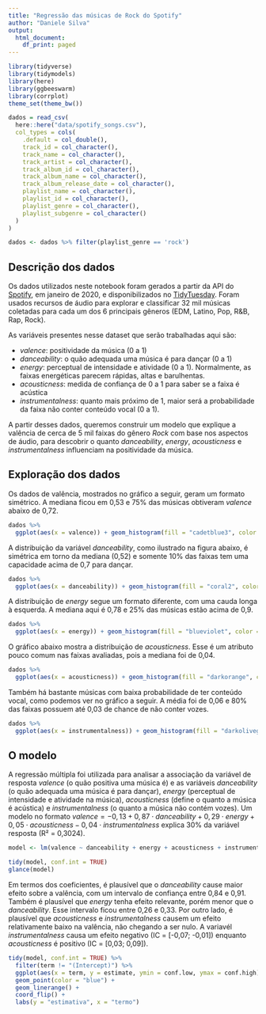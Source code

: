 ```yaml
---
title: "Regressão das músicas de Rock do Spotify"
author: "Daniele Silva"
output:
  html_document:
    df_print: paged
---
```


```r
library(tidyverse)
library(tidymodels)
library(here)
library(ggbeeswarm)
library(corrplot)
theme_set(theme_bw())
```

```r
dados = read_csv(
  here::here("data/spotify_songs.csv"),
  col_types = cols(
    .default = col_double(),
    track_id = col_character(),
    track_name = col_character(),
    track_artist = col_character(),
    track_album_id = col_character(),
    track_album_name = col_character(),
    track_album_release_date = col_character(),
    playlist_name = col_character(),
    playlist_id = col_character(),
    playlist_genre = col_character(),
    playlist_subgenre = col_character()
  )
)

dados <- dados %>% filter(playlist_genre == 'rock')

```

## Descrição dos dados

Os dados utilizados neste notebook foram gerados a partir da API do [Spotify](https://www.spotify.com), em janeiro de 2020, e disponibilizados no [TidyTuesday](https://www.tidytuesday.com/15). Foram usados recursos de áudio para explorar e classificar 32 mil músicas coletadas para cada um dos 6 principais gêneros (EDM, Latino, Pop, R&B, Rap, Rock).

As variáveis presentes nesse dataset que serão trabalhadas aqui são:

* *valence*: positividade da música (0 a 1)
* *danceability*: o quão adequada uma música é para dançar (0 a 1)
* *energy*: perceptual de intensidade e atividade (0 a 1). Normalmente, as faixas energéticas parecem rápidas, altas e barulhentas.
* *acousticness*: medida de confiança de 0 a 1 para saber se a faixa é acústica
* *instrumentalness*:  quanto mais próximo de 1, maior será a probabilidade da faixa não conter conteúdo vocal (0 a 1). 

A partir desses dados, queremos construir um modelo que explique a valência de cerca de 5 mil faixas do gênero *Rock* com base nos aspectos de áudio, para descobrir o quanto _danceability_, _energy_, _acousticness_ e _instrumentalness_ influenciam na positividade da música.


## Exploração dos dados

Os dados de valência, mostrados no gráfico a seguir, geram um formato simétrico. A mediana ficou em 0,53 e 75% das músicas obtiveram _valence_ abaixo de 0,72.


```r
dados %>%
  ggplot(aes(x = valence)) + geom_histogram(fill = "cadetblue3", color = "white")

```

A distribuição da variável _danceability_, como ilustrado na figura abaixo, é simétrica em torno da mediana (0,52) e somente 10% das faixas tem uma capacidade acima de 0,7 para dançar.

```r
dados %>% 
  ggplot(aes(x = danceability)) + geom_histogram(fill = "coral2", color = "white")

```

A distribuição de _energy_ segue um formato diferente, com uma cauda longa à esquerda. A mediana aqui é 0,78 e 25% das músicas estão acima de 0,9.

```r
dados %>% 
  ggplot(aes(x = energy)) + geom_histogram(fill = "blueviolet", color = "white")

```

O gráfico abaixo mostra a distribuição de _acousticness_. Esse é um atributo pouco comum nas faixas avaliadas, pois a mediana foi de 0,04.

```r
dados %>% 
  ggplot(aes(x = acousticness)) + geom_histogram(fill = "darkorange", color = "white")

```

Também há bastante músicas com baixa probabilidade de ter conteúdo vocal, como podemos ver no gráfico a seguir. A média foi de 0,06 e 80% das faixas possuem até 0,03 de chance de não conter vozes.

```r
dados %>%
  ggplot(aes(x = instrumentalness)) + geom_histogram(fill = "darkolivegreen2", color = "white")

```

## O modelo

A regressão múltipla foi utilizada para analisar a associação da variável de resposta _valence_ (o quão positiva uma música é) e as variáveis _danceability_ (o quão adequada uma música é para dançar), _energy_ (perceptual de intensidade e atividade na música), _acousticness_ (define o quanto a música é acústica) e _instrumentalness_ (o quanto a música não contém vozes). Um modelo no formato $valence = -0,13 + 0,87 \cdot danceability + 0,29 \cdot energy + 0,05 \cdot acousticness - 0,04 \cdot instrumentalness$ explica 30% da variável resposta (R² = 0,3024).

```r
model <- lm(valence ~ danceability + energy + acousticness + instrumentalness, data = dados)

tidy(model, conf.int = TRUE)
glance(model)
```


Em termos dos coeficientes, é plausível que o _danceability_ cause maior efeito sobre a valência, com um intervalo de confiança entre 0,84 e 0,91. Também é plausível que _energy_ tenha efeito relevante, porém menor que o _danceability_. Esse intervalo ficou entre 0,26 e 0,33. Por outro lado, é plausível que _acousticness_ e _instrumentalness_ causem um efeito relativamente baixo na valência, não chegando a ser nulo. A variavél _instrumentalness_ causa um efeito negativo (IC = [-0,07; -0,01]) enquanto _acousticness_ é positivo (IC = [0,03; 0,09]).


```r
tidy(model, conf.int = TRUE) %>% 
  filter(term != "(Intercept)") %>% 
  ggplot(aes(x = term, y = estimate, ymin = conf.low, ymax = conf.high)) +
  geom_point(color = "blue") +
  geom_linerange() +
  coord_flip() +
  labs(y = "estimativa", x = "termo")
```


